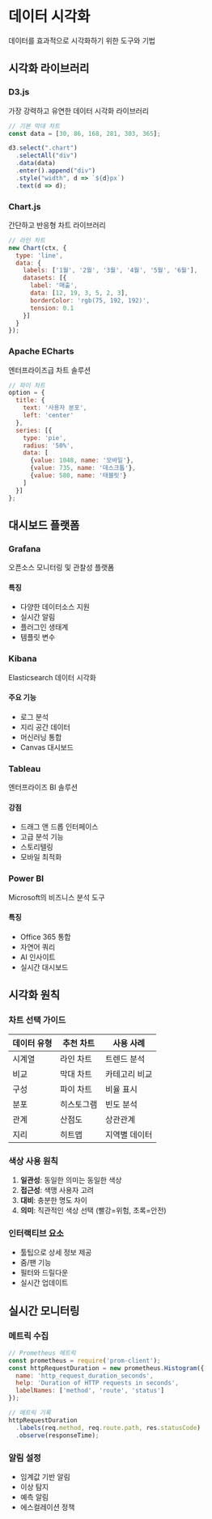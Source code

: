 # 데이터 시각화

데이터를 효과적으로 시각화하기 위한 도구와 기법

## 시각화 라이브러리

### D3.js
가장 강력하고 유연한 데이터 시각화 라이브러리

```javascript
// 기본 막대 차트
const data = [30, 86, 168, 281, 303, 365];

d3.select(".chart")
  .selectAll("div")
  .data(data)
  .enter().append("div")
  .style("width", d => `${d}px`)
  .text(d => d);
```

### Chart.js
간단하고 반응형 차트 라이브러리

```javascript
// 라인 차트
new Chart(ctx, {
  type: 'line',
  data: {
    labels: ['1월', '2월', '3월', '4월', '5월', '6월'],
    datasets: [{
      label: '매출',
      data: [12, 19, 3, 5, 2, 3],
      borderColor: 'rgb(75, 192, 192)',
      tension: 0.1
    }]
  }
});
```

### Apache ECharts
엔터프라이즈급 차트 솔루션

```javascript
// 파이 차트
option = {
  title: {
    text: '사용자 분포',
    left: 'center'
  },
  series: [{
    type: 'pie',
    radius: '50%',
    data: [
      {value: 1048, name: '모바일'},
      {value: 735, name: '데스크톱'},
      {value: 580, name: '태블릿'}
    ]
  }]
};
```

## 대시보드 플랫폼

### Grafana
오픈소스 모니터링 및 관찰성 플랫폼

#### 특징
- 다양한 데이터소스 지원
- 실시간 알림
- 플러그인 생태계
- 템플릿 변수

### Kibana
Elasticsearch 데이터 시각화

#### 주요 기능
- 로그 분석
- 지리 공간 데이터
- 머신러닝 통합
- Canvas 대시보드

### Tableau
엔터프라이즈 BI 솔루션

#### 강점
- 드래그 앤 드롭 인터페이스
- 고급 분석 기능
- 스토리텔링
- 모바일 최적화

### Power BI
Microsoft의 비즈니스 분석 도구

#### 특징
- Office 365 통합
- 자연어 쿼리
- AI 인사이트
- 실시간 대시보드

## 시각화 원칙

### 차트 선택 가이드

| 데이터 유형 | 추천 차트 | 사용 사례 |
|------------|----------|----------|
| 시계열 | 라인 차트 | 트렌드 분석 |
| 비교 | 막대 차트 | 카테고리 비교 |
| 구성 | 파이 차트 | 비율 표시 |
| 분포 | 히스토그램 | 빈도 분석 |
| 관계 | 산점도 | 상관관계 |
| 지리 | 히트맵 | 지역별 데이터 |

### 색상 사용 원칙
1. **일관성**: 동일한 의미는 동일한 색상
2. **접근성**: 색맹 사용자 고려
3. **대비**: 충분한 명도 차이
4. **의미**: 직관적인 색상 선택 (빨강=위험, 초록=안전)

### 인터랙티브 요소
- 툴팁으로 상세 정보 제공
- 줌/팬 기능
- 필터와 드릴다운
- 실시간 업데이트

## 실시간 모니터링

### 메트릭 수집
```javascript
// Prometheus 메트릭
const prometheus = require('prom-client');
const httpRequestDuration = new prometheus.Histogram({
  name: 'http_request_duration_seconds',
  help: 'Duration of HTTP requests in seconds',
  labelNames: ['method', 'route', 'status']
});

// 메트릭 기록
httpRequestDuration
  .labels(req.method, req.route.path, res.statusCode)
  .observe(responseTime);
```

### 알림 설정
- 임계값 기반 알림
- 이상 탐지
- 예측 알림
- 에스컬레이션 정책